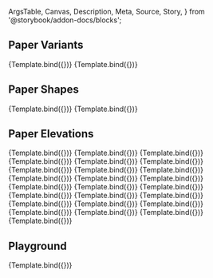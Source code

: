 <!-- @prettier -->

  ArgsTable,
  Canvas,
  Description,
  Meta,
  Source,
  Story,
} from '@storybook/addon-docs/blocks';


<Meta argTypes={argTypes} component={Paper} title="Material UI/Paper" />

<Description of={Paper} />

## Paper Variants

<Canvas>
  <Story
    args={{
      children: 'Elevation',
      variant: 'elevation',
    }}
    name="Variant: Elevation"
  >
    {Template.bind({})}
  </Story>
</Canvas>

<Canvas>
  <Story
    args={{
      children: 'Outlined',
      variant: 'outlined',
    }}
    name="Variant: Outlined"
  >
    {Template.bind({})}
  </Story>
</Canvas>

## Paper Shapes

<Canvas>
  <Story
    args={{
      children: 'Rounded',
      square: false,
    }}
    name="Shape: Rounded"
  >
    {Template.bind({})}
  </Story>
</Canvas>

<Canvas>
  <Story
    args={{
      children: 'Square',
      square: true,
    }}
    name="Shape: Square"
  >
    {Template.bind({})}
  </Story>
</Canvas>

## Paper Elevations

<Canvas>
  <Story
    args={{
      children: 'Elevation 0',
      elevation: 0,
      variant: 'elevation',
    }}
    name="Elevation: 0"
  >
    {Template.bind({})}
  </Story>
</Canvas>

<Canvas>
  <Story
    args={{
      children: 'Elevation 1',
      elevation: 1,
      variant: 'elevation',
    }}
    name="Elevation: 1"
  >
    {Template.bind({})}
  </Story>
</Canvas>

<Canvas>
  <Story
    args={{
      children: 'Elevation 2',
      elevation: 2,
      variant: 'elevation',
    }}
    name="Elevation: 2"
  >
    {Template.bind({})}
  </Story>
</Canvas>

<Canvas>
  <Story
    args={{
      children: 'Elevation 3',
      elevation: 3,
      variant: 'elevation',
    }}
    name="Elevation: 3"
  >
    {Template.bind({})}
  </Story>
</Canvas>

<Canvas>
  <Story
    args={{
      children: 'Elevation 4',
      elevation: 4,
      variant: 'elevation',
    }}
    name="Elevation: 4"
  >
    {Template.bind({})}
  </Story>
</Canvas>

<Canvas>
  <Story
    args={{
      children: 'Elevation 5',
      elevation: 5,
      variant: 'elevation',
    }}
    name="Elevation: 5"
  >
    {Template.bind({})}
  </Story>
</Canvas>

<Canvas>
  <Story
    args={{
      children: 'Elevation 6',
      elevation: 6,
      variant: 'elevation',
    }}
    name="Elevation: 6"
  >
    {Template.bind({})}
  </Story>
</Canvas>

<Canvas>
  <Story
    args={{
      children: 'Elevation 7',
      elevation: 7,
      variant: 'elevation',
    }}
    name="Elevation: 7"
  >
    {Template.bind({})}
  </Story>
</Canvas>

<Canvas>
  <Story
    args={{
      children: 'Elevation 8',
      elevation: 8,
      variant: 'elevation',
    }}
    name="Elevation: 8"
  >
    {Template.bind({})}
  </Story>
</Canvas>

<Canvas>
  <Story
    args={{
      children: 'Elevation 9',
      elevation: 9,
      variant: 'elevation',
    }}
    name="Elevation: 9"
  >
    {Template.bind({})}
  </Story>
</Canvas>

<Canvas>
  <Story
    args={{
      children: 'Elevation 10',
      elevation: 10,
      variant: 'elevation',
    }}
    name="Elevation: 10"
  >
    {Template.bind({})}
  </Story>
</Canvas>

<Canvas>
  <Story
    args={{
      children: 'Elevation 11',
      elevation: 11,
      variant: 'elevation',
    }}
    name="Elevation: 11"
  >
    {Template.bind({})}
  </Story>
</Canvas>

<Canvas>
  <Story
    args={{
      children: 'Elevation 12',
      elevation: 12,
      variant: 'elevation',
    }}
    name="Elevation: 12"
  >
    {Template.bind({})}
  </Story>
</Canvas>

<Canvas>
  <Story
    args={{
      children: 'Elevation 13',
      elevation: 13,
      variant: 'elevation',
    }}
    name="Elevation: 13"
  >
    {Template.bind({})}
  </Story>
</Canvas>

<Canvas>
  <Story
    args={{
      children: 'Elevation 14',
      elevation: 14,
      variant: 'elevation',
    }}
    name="Elevation: 14"
  >
    {Template.bind({})}
  </Story>
</Canvas>

<Canvas>
  <Story
    args={{
      children: 'Elevation 15',
      elevation: 15,
      variant: 'elevation',
    }}
    name="Elevation: 15"
  >
    {Template.bind({})}
  </Story>
</Canvas>

<Canvas>
  <Story
    args={{
      children: 'Elevation 16',
      elevation: 16,
      variant: 'elevation',
    }}
    name="Elevation: 16"
  >
    {Template.bind({})}
  </Story>
</Canvas>

<Canvas>
  <Story
    args={{
      children: 'Elevation 17',
      elevation: 17,
      variant: 'elevation',
    }}
    name="Elevation: 17"
  >
    {Template.bind({})}
  </Story>
</Canvas>

<Canvas>
  <Story
    args={{
      children: 'Elevation 18',
      elevation: 18,
      variant: 'elevation',
    }}
    name="Elevation: 18"
  >
    {Template.bind({})}
  </Story>
</Canvas>

<Canvas>
  <Story
    args={{
      children: 'Elevation 19',
      elevation: 19,
      variant: 'elevation',
    }}
    name="Elevation: 19"
  >
    {Template.bind({})}
  </Story>
</Canvas>

<Canvas>
  <Story
    args={{
      children: 'Elevation 20',
      elevation: 20,
      variant: 'elevation',
    }}
    name="Elevation: 20"
  >
    {Template.bind({})}
  </Story>
</Canvas>

<Canvas>
  <Story
    args={{
      children: 'Elevation 21',
      elevation: 21,
      variant: 'elevation',
    }}
    name="Elevation: 21"
  >
    {Template.bind({})}
  </Story>
</Canvas>

<Canvas>
  <Story
    args={{
      children: 'Elevation 22',
      elevation: 22,
      variant: 'elevation',
    }}
    name="Elevation: 22"
  >
    {Template.bind({})}
  </Story>
</Canvas>

<Canvas>
  <Story
    args={{
      children: 'Elevation 23',
      elevation: 23,
      variant: 'elevation',
    }}
    name="Elevation: 23"
  >
    {Template.bind({})}
  </Story>
</Canvas>

<Canvas>
  <Story
    args={{
      children: 'Elevation 24',
      elevation: 24,
      variant: 'elevation',
    }}
    name="Elevation: 24"
  >
    {Template.bind({})}
  </Story>
</Canvas>

## Playground

<Canvas isColumn>
  <Source language="jsx" story="Playground" />
  <Story
    args={{
      children: 'Paper',
      elevation: 2,
      square: false,
      variant: 'elevation',
    }}
    name="Playground"
  >
    {Template.bind({})}
  </Story>
  <ArgsTable story="Playground" />
</Canvas>
